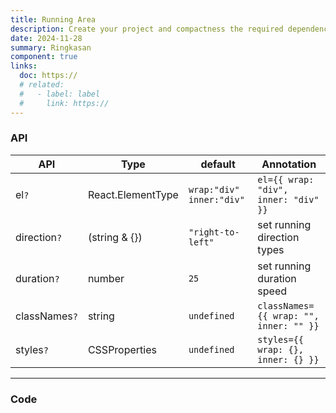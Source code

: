 ```yaml
---
title: Running Area
description: Create your project and compactness the required dependencies.
date: 2024-11-28
summary: Ringkasan
component: true
links:
  doc: https://
  # related:
  #   - label: label
  #     link: https://
---
```


### API

| API           | Type              | default                    | Annotation                             |
| ------------- | ----------------- | -------------------------- | -------------------------------------- |
| el`?`         | React.ElementType | `wrap:"div"` `inner:"div"` | `el={{ wrap: "div", inner: "div" }}`   |
| direction`?`  | (string & {})     | `"right-to-left"`          | set running direction types            |
| duration`?`   | number            | `25`                       | set running duration speed             |
| classNames`?` | string            | `undefined`                | `classNames={{ wrap: "", inner: "" }}` |
| styles`?`     | CSSProperties     | `undefined`                | `styles={{ wrap: {}, inner: {} }}`     |

---

### Code
